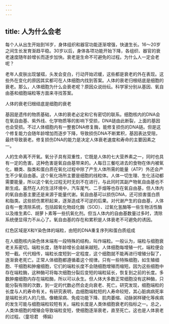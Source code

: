 ```yaml
---
---
---
```

title: 人为什么会老
---






每个人从出生开始到16岁，身体组织和器官功能逐渐增强，快速生长。16～20岁之间生长发育渐趋平稳。30岁以后，身体各项功能开始下降，各组织、器官的衰老速度随年龄增长而逐步加快。衰老是生命不可避免的过程。为什么人一定会老呢？

老年人皮肤出现皱褶，头发会变白，行动开始迟缓，这些都是衰老的外在表现。这些外在变化的原因其实都可在人体细胞内找到答案。人体的衰老归根结底是细胞的衰老。那么，人体细胞为什么会衰老呢？原因众说纷纭。科学家分别从基因、氧自由基和细胞端粒等方面来寻找答案。

人体的衰老归根结底是细胞的衰老



基因是遗传的物质基础，人体的衰老必定和它有密切的联系。细胞核内的DNA会在氧自由基、紫外线、化学物质等的影响下受损，DNA链由此断裂，上面的基因也会受损。不过人体细胞内有一整套DNA修复酶，能修复损伤的DNA链。但是这个修复能力会随年龄增加而逐步下降，导致损伤DNA不断累积，基因表达受阻，最终导致衰老。修复损伤DNA的能力是决定人体衰老速度和寿命的主要因素之一。

人的生命离不开氧。氧分子具有双重性，它既是人体的七大营养素之一，同时也具有一定的危害。这种危害是氧自由基带来的。人每日三餐吃进去的食物在体内被氧化，糖类、脂类和蛋白质在氧化过程中除了产生人体所需的能量（ATP）外还会产生不少氧自由基。这个氧化场所主要是细胞的线粒体。人体一切生理、生化活动都需要能量，所以这个氧化过程无时无刻不在进行，与此同时其副产物氧自由基也不断生成。虽然在人的生活环境中，汽车尾气、二手烟等也存在氧自由基，但人体内的氧自由基主要还是来源于能量代谢。氧自由基可以损伤DNA，还可损害蛋白质和脂类。这些损伤累积起来，逐渐造成不可逆的后果。对代谢产生的自由基，人体自有一套清除系统，包括超氧化物歧化酶（SOD）、过氧化氢酶等一些生物活性酶以及维生素C、胡萝卜素等一些抗氧化剂。但当人体内的自由基数量过多时，清除系统便显得力不从心了。氧自由基的存在和累积是人体衰老不可避免的诱因。

红色区域是X和Y染色体的端粒，由短的DNA重复序列和蛋白质组成



在人细胞核内染色体末端有一段特殊的结构，叫作端粒。一般认为，端粒与细胞衰老关系密切。端粒长度，随年龄增长会越来越短。人体细胞每增殖一代，端粒便会短一截。代代相传，端粒长度短到一定程度，这个细胞就不能再进行增殖分裂了，逐渐衰老死亡。正常人体细胞都遵循着这个规律。只有一些特殊细胞，如生殖细胞、干细胞和肿瘤细胞，它们的端粒长度不会随细胞增殖而缩短。因为这些细胞中存在端粒酶，这种酶可将每次细胞分裂后变短的端粒延长，恢复到之前的长度。多数肿瘤细胞内存在端粒酶，所以可以永生。但人体大多数正常细胞没有这种酶，只能分裂有限的次数，到一定的代数必然会走向衰老、死亡。研究发现，细胞端粒的长度与人的寿命有关。有研究表明，血细胞端粒短的人寿命较短，其心脏病病死率是端粒长的人的几倍。像糖尿病、免疫功能下降、肌肉萎缩、动脉粥样硬化等疾病的发生可能与细胞端粒较短有关。端粒长度是人类体细胞衰老的指标之一。总之，人类体细胞的增殖会导致端粒变短，使细胞逐渐衰老，直至死亡。这也是人体衰老的过程。（童坦君　傅娟）